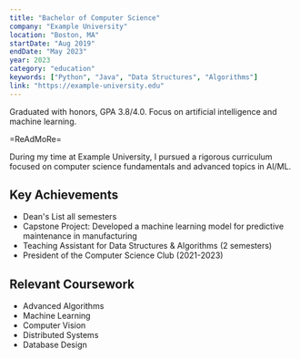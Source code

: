```yaml
---
title: "Bachelor of Computer Science"
company: "Example University"
location: "Boston, MA"
startDate: "Aug 2019"
endDate: "May 2023"
year: 2023
category: "education"
keywords: ["Python", "Java", "Data Structures", "Algorithms"]
link: "https://example-university.edu"
---
```


Graduated with honors, GPA 3.8/4.0. Focus on artificial intelligence and machine learning.

=ReAdMoRe=

During my time at Example University, I pursued a rigorous curriculum focused on computer science fundamentals and advanced topics in AI/ML.

## Key Achievements
- Dean's List all semesters
- Capstone Project: Developed a machine learning model for predictive maintenance in manufacturing
- Teaching Assistant for Data Structures & Algorithms (2 semesters)
- President of the Computer Science Club (2021-2023)

## Relevant Coursework
- Advanced Algorithms
- Machine Learning
- Computer Vision
- Distributed Systems
- Database Design
